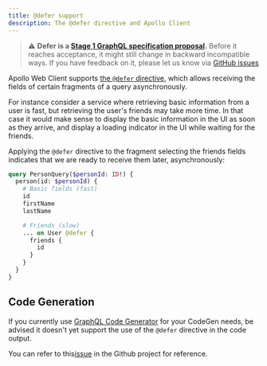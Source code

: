 ```yaml
---
title: @defer support
description: The @defer directive and Apollo Client
---
```


> ⚠️ **Defer is a [Stage 1 GraphQL specification proposal](https://github.com/graphql/graphql-spec/blob/main/CONTRIBUTING.md#stage-1-proposal).** Before it reaches acceptance, it might still change in backward incompatible ways. If you have feedback on it, please let us know via [GitHub issues](https://github.com/apollographql/apollo-client/issues/new?assignees=&labels=&template=bug.md)

Apollo Web Client supports [the `@defer` directive](https://github.com/graphql/graphql-wg/blob/main/rfcs/DeferStream.md), which allows receiving the fields of certain fragments of a query asynchronously.

For instance consider a service where retrieving basic information from a user is fast, but retrieving the user's friends may take more time. In that case it would make sense to display the basic information in the UI as soon as they arrive, and display a loading indicator in the UI while waiting for the friends.

Applying the `@defer` directive to the fragment selecting the friends fields indicates that we are ready to receive them later, asynchronously:

```graphql
query PersonQuery($personId: ID!) {
  person(id: $personId) {
    # Basic fields (fast)
    id
    firstName
    lastName

    # Friends (slow)
    ... on User @defer {
      friends {
        id
      }
    }
  }
}
```

## Code Generation

If you currently use [GraphQL Code Generator](https://www.the-guild.dev/graphql/codegen) for your CodeGen needs, be advised it doesn't yet support the use of the `@defer` directive in the code output.

You can refer to this[issue](https://github.com/dotansimha/graphql-code-generator/issues/7885) in the Github project for reference.



